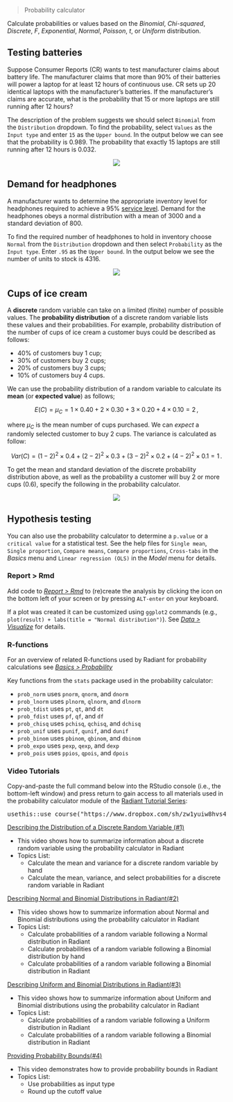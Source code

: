 > Probability calculator

Calculate probabilities or values based on the _Binomial_, _Chi-squared_, _Discrete_, _F_, _Exponential_, _Normal_, _Poisson_, _t_, or _Uniform_ distribution.

## Testing batteries

Suppose Consumer Reports (CR) wants to test manufacturer claims about battery life. The manufacturer claims that more than 90% of their batteries will power a laptop for at least 12 hours of continuous use. CR sets up 20 identical laptops with the manufacturer's batteries. If the manufacturer's claims are accurate, what is the probability that 15 or more laptops are still running after 12 hours?

The description of the problem suggests we should select `Binomial` from the `Distribution` dropdown. To find the probability, select `Values` as the `Input type` and enter `15` as the `Upper bound`. In the output below we can see that the probability is 0.989. The probability that exactly 15 laptops are still running after 12 hours is 0.032.

<p align="center"><img src="https://radiant-rstats.github.io/docs/basics/figures_basics//prob_calc_batteries.png"></p>

## Demand for headphones

A manufacturer wants to determine the appropriate inventory level for headphones required to achieve a 95% <a href="https://en.wikipedia.org/wiki/Service_level" target="_blank">service level</a>. Demand for the headphones obeys a normal distribution with a mean of 3000 and a standard deviation of 800.

To find the required number of headphones to hold in inventory choose `Normal` from the `Distribution` dropdown and then select `Probability` as the `Input type`. Enter `.95` as the `Upper bound`. In the output below we see the number of units to stock is 4316.

<p align="center"><img src="https://radiant-rstats.github.io/docs/basics/figures_basics//prob_calc_headphones.png"></p>

## Cups of ice cream

A **discrete** random variable can take on a limited (finite) number of possible values. The **probability distribution** of a discrete random variable lists these values and their probabilities. For example, probability distribution of the number of cups of ice cream a customer buys could be described as follows:

* 40% of customers buy 1 cup;
* 30% of customers buy 2 cups;
* 20% of customers buy 3 cups;
* 10% of customers buy 4 cups.

We can use the probability distribution of a random variable to calculate its **mean** (or **expected value**) as follows;

$$
  E(C) = \mu_C = 1 \times 0.40 + 2 \times 0.30 + 3 \times 0.20 + 4 \times 0.10 = 2\,,
$$

where $\mu_C$ is the mean number of cups purchased. We can _expect_ a randomly selected customer to buy 2 cups. The variance is calculated as follow:

$$
  Var(C) = (1 - 2)^2 \times 0.4 + (2 - 2)^2 \times 0.3 + (3 - 2)^2 \times 0.2 + (4 - 2)^2 \times 0.1 = 1\,.
$$

To get the mean and standard deviation of the discrete probability distribution above, as well as the probability a customer will buy 2 or more cups (0.6), specify the following in the probability calculator.

<p align="center"><img src="https://radiant-rstats.github.io/docs/basics/figures_basics//prob_calc_icecream.png"></p>

## Hypothesis testing

You can also use the probability calculator to determine a `p.value` or a `critical value` for a statistical test. See the help files for `Single mean`, `Single proportion`, `Compare means`, `Compare proportions`, `Cross-tabs` in the _Basics_ menu and `Linear regression (OLS)` in the _Model_ menu for details.

### Report > Rmd

Add code to <a href="https://radiant-rstats.github.io/docs/data/report_rmd.html" target="_blank">_Report > Rmd_</a> to (re)create the analysis by clicking the <i title="report results" class="fa fa-edit"></i> icon on the bottom left of your screen or by pressing `ALT-enter` on your keyboard. 

If a plot was created it can be customized using `ggplot2` commands (e.g., `plot(result) + labs(title = "Normal distribution")`). See <a href="https://radiant-rstats.github.io/docs/data/visualize.html" target="_blank">_Data > Visualize_</a> for details.

### R-functions

For an overview of related R-functions used by Radiant for probability calculations see <a href = "https://radiant-rstats.github.io/radiant.basics/reference/index.html#section-basics-probability" target="_blank">_Basics > Probability_</a>

Key functions from the `stats` package used in the probability calculator:

* `prob_norm` uses `pnorm`, `qnorm`, and `dnorm`
* `prob_lnorm` uses `plnorm`, `qlnorm`, and `dlnorm`
* `prob_tdist` uses `pt`, `qt`, and `dt`
* `prob_fdist` uses `pf`, `qf`, and `df`
* `prob_chisq` uses `pchisq`, `qchisq`, and `dchisq`
* `prob_unif` uses `punif`, `qunif`, and `dunif`
* `prob_binom` uses `pbinom`, `qbinom`, and `dbinom`
* `prob_expo` uses `pexp`, `qexp`, and `dexp`
* `prob_pois` uses `ppios`, `qpois`, and `dpois`

### Video Tutorials

Copy-and-paste the full command below into the RStudio console (i.e., the bottom-left window) and press return to gain access to all materials used in the probability calculator module of the <a href="https://www.youtube.com/playlist?list=PLNhtaetb48EdKRIY7MewCyvb_1x7dV3xw" target="_blank">Radiant Tutorial Series</a>:

<pre>usethis::use_course("https://www.dropbox.com/sh/zw1yuiw8hvs47uc/AABPo1BncYv_i2eZfHQ7dgwCa?dl=1")</pre>

<a href="https://youtu.be/UPL_8ujAXpww" target="_blank">Describing the Distribution of a Discrete Random
	Variable (#1)</a>

* This video shows how to summarize information about a discrete random variable using the probability calculator in Radiant
* Topics List:
    - Calculate the mean and variance for a discrete random variable by hand
    - Calculate the mean, variance, and select probabilities for a discrete random variable in Radiant

<a href="https://youtu.be/30YsxCTbDTc" target="_blank">Describing Normal and Binomial Distributions in Radiant(#2)</a>

* This video shows how to summarize information about Normal and Binomial distributions using the probability calculator in Radiant
* Topics List:
    - Calculate probabilities of a random variable following a Normal distribution in Radiant
    - Calculate probabilities of a random variable following a Binomial distribution by hand
    - Calculate probabilities of a random variable following a Binomial distribution in Radiant

<a href="https://youtu.be/LbwUpEwTJ_Q" target="_blank">Describing Uniform and Binomial Distributions in Radiant(#3)</a>

* This video shows how to summarize information about Uniform and Binomial distributions using the probability calculator in Radiant
* Topics List:
    - Calculate probabilities of a random variable following a Uniform distribution in Radiant
    - Calculate probabilities of a random variable following a Binomial distribution in Radiant

<a href="https://youtu.be/XC2yN5BY8jg" target="_blank">Providing Probability Bounds(#4)</a>

* This video demonstrates how to provide probability bounds in Radiant 
* Topics List:
    - Use probabilities as input type
    - Round up the cutoff value 
